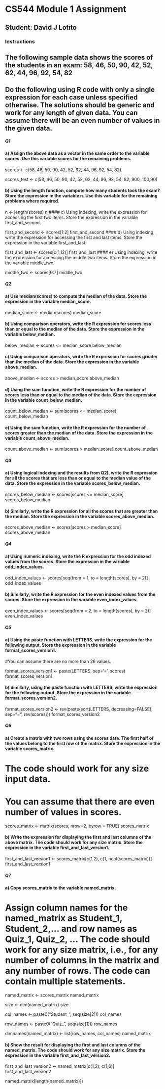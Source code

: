 # CS544 Module 1 Assignment
## Student: David J Lotito

### Instructions ###
## The following sample data shows the scores of the students in an exam: 58, 46, 50, 90, 42, 52, 62, 44, 96, 92, 54, 82

## Do the following using R code with only a single expression for each case unless specified otherwise. The solutions should be generic and work for any length of given data. You can assume there will be an even number of values in the given data.


##### Q1 ######

#### a) Assign the above data as a vector in the same order to the variable scores. Use this variable scores for the remaining problems.

scores <- c(58, 46, 50, 90, 42, 52, 62, 44, 96, 92, 54, 82)

scores_test <- c(58, 46, 50, 90, 42, 52, 62, 44, 96, 92, 54, 82, 900, 100,90)

#### b) Using the length function, compute how many students took the exam? Store the expression in the variable n. Use this variable for the remaining problems where required.

n <- length(scores)
n
#### c) Using indexing, write the expression for accessing the first two items. Store the expression in the variable first_and_second.

first_and_second <- scores[1:2]
first_and_second
#### d) Using indexing, write the expression for accessing the first and last items. Store the expression in the variable first_and_last.

first_and_last <- scores[c(1,12)]
first_and_last
#### e) Using indexing, write the expression for accessing the middle two items. Store the expression in the variable middle_two.

middle_two <- scores[6:7]
middle_two

##### Q2 ######

#### a) Use median(scores) to compute the median of the data. Store the expression in the variable median_score.

median_score <- median(scores)
median_score

#### b) Using comparison operators, write the R expression for scores less than or equal to the median of the data. Store the expression in the variable below_median.

below_median <- scores <= median_score 
below_median

#### c) Using comparison operators, write the R expression for scores greater than the median of the data. Store the expression in the variable above_median.

above_median <- scores > median_score
above_median

#### d) Using the sum function, write the R expression for the number of scores less than or equal to the median of the data. Store the expression in the variable count_below_median.

count_below_median <- sum(scores <= median_score)
count_below_median

#### e) Using the sum function, write the R expression for the number of scores greater than the median of the data. Store the expression in the variable count_above_median.

count_above_median <- sum(scores > median_score)
count_above_median

##### Q3 ######

#### a) Using logical indexing and the results from Q2), write the R expression for all the scores that are less than or equal to the median value of the data. Store the expression in the variable scores_below_median.

scores_below_median <- scores[scores <= median_score]
scores_below_median

#### b) Similarly, write the R expression for all the scores that are greater than the median. Store the expression in the variable scores_above_median.

scores_above_median <- scores[scores > median_score]
scores_above_median

##### Q4 ######

#### a) Using numeric indexing, write the R expression for the odd indexed values from the scores. Store the expression in the variable odd_index_values.

odd_index_values <-  scores[seq(from = 1, to = length(scores), by = 2)]
odd_index_values

#### b) Similarly, write the R expression for the even indexed values from the scores. Store the expression in the variable even_index_values.

even_index_values <- scores[seq(from = 2, to = length(scores), by = 2)]
even_index_values

##### Q5 ######

#### a) Using the paste function with LETTERS, write the expression for the following output. Store the expression in the variable format_scores_version1.
#You can assume there are no more than 26 values.

format_scores_version1 <- paste(LETTERS, sep='=', scores)
format_scores_version1

#### b) Similarly, using the paste function with LETTERS, write the expression for the following output. Store the expression in the variable format_scores_version2.

format_scores_version2 <- rev(paste(sort(LETTERS, decreasing=FALSE), sep="=", rev(scores)))
format_scores_version2

##### Q6 ######

#### a) Create a matrix with two rows using the scores data. The first half of the values belong to the first row of the matrix. Store the expression in the variable scores_matrix.
# The code should work for any size input data.
# You can assume that there are even number of values in scores.

scores_matrix <- matrix(scores, nrow=2, byrow = TRUE)
scores_matrix

#### b) Write the expression for displaying the first and last columns of the above matrix. The code should work for any size matrix. Store the expression in the variable first_and_last_version1.

first_and_last_version1 <- scores_matrix[c(1,2), c(1, ncol(scores_matrix))]
first_and_last_version1

##### Q7 ######

#### a) Copy scores_matrix to the variable named_matrix.
# Assign column names for the named_matrix as Student_1, Student_2,... and row names as Quiz_1, Quiz_2, ... The code should work for any size matrix, i.e., for any number of columns in the matrix and any number of rows. The code can contain multiple statements.

named_matrix <- scores_matrix
named_matrix

size <- dim(named_matrix)
size

col_names <- paste0("Student_", seq(size[2]))
col_names

row_names <- paste0("Quiz_", seq(size[1]))
row_names

dimnames(named_matrix) <- list(row_names, col_names)
named_matrix

#### b) Show the result for displaying the first and last columns of the named_matrix. The code should work for any size matrix. Store the expression in the variable first_and_last_version2.

first_and_last_version2 <- named_matrix[c(1,2), c(1,6)]
first_and_last_version2

named_matrix[length(named_matrix)])

